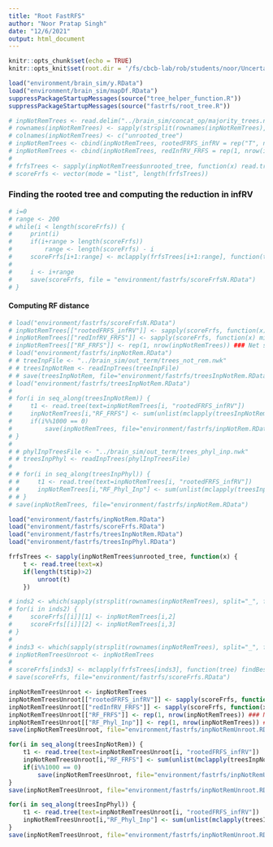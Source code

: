 ```yaml
---
title: "Root FastRFS"
author: "Noor Pratap Singh"
date: "12/6/2021"
output: html_document
---
```


```r
knitr::opts_chunk$set(echo = TRUE)
knitr::opts_knit$set(root.dir = '/fs/cbcb-lab/rob/students/noor/Uncertainity/treeTerminusScripts')
```

```r
load("environment/brain_sim/y.RData")
load("environment/brain_sim/mapDf.RData")
suppressPackageStartupMessages(source("tree_helper_function.R"))
suppressPackageStartupMessages(source("fastrfs/root_tree.R"))
```

```r
# inpNotRemTrees <- read.delim("../brain_sim/concat_op/majority_trees.nwk", header = F, sep = "\t", row.names = 1)
# rownames(inpNotRemTrees) <- sapply(strsplit(rownames(inpNotRemTrees), split=" ", fixed=T), function(x) x[[2]])
# colnames(inpNotRemTrees) <- c("unrooted_tree")
# inpNotRemTrees <- cbind(inpNotRemTrees, rootedFRFS_infRV = rep("T", nrow(inpNotRemTrees))) ### Tree given by rooting fastrfs based on infRV
# inpNotRemTrees <- cbind(inpNotRemTrees, redInfRV_FRFS = rep(1, nrow(inpNotRemTrees))) ### Reduction in infRV for a best rooted tree of fastrfs
# 
# frfsTrees <- sapply(inpNotRemTrees$unrooted_tree, function(x) read.tree(text=x))
# scoreFrfs <- vector(mode = "list", length(frfsTrees))
```

### Finding the rooted tree and computing the reduction in infRV
```r
# i=0
# range <- 200
# while(i < length(scoreFrfs)) {
#     print(i)
#     if(i+range > length(scoreFrfs))
#         range <- length(scoreFrfs) - i
#     scoreFrfs[i+1:range] <- mclapply(frfsTrees[i+1:range], function(tree) findBestTree(tree, y, mapDf, type = "infRV", cores=8), mc.cores=12)
#     
#     i <- i+range
#     save(scoreFrfs, file = "environment/fastrfs/scoreFrfsN.RData")
# }
```

#### Computing RF distance
```r
# load("environment/fastrfs/scoreFrfsN.RData")
# inpNotRemTrees[["rootedFRFS_infRV"]] <- sapply(scoreFrfs, function(x) x[[1]])
# inpNotRemTrees[["redInfRV_FRFS"]] <- sapply(scoreFrfs, function(x) min(x[[2]]))
# inpNotRemTrees[["RF_FRFS"]] <- rep(1, nrow(inpNotRemTrees)) ### Net sum of RF between FRFS rooted and input
# load("environment/fastrfs/inpNotRem.RData")
# # treeInpFile <- "../brain_sim/out_term/trees_not_rem.nwk"
# # treesInpNotRem <- readInpTrees(treeInpFile)
# # save(treesInpNotRem, file="environment/fastrfs/treesInpNotRem.RData")
# load("environment/fastrfs/treesInpNotRem.RData")
# 
# for(i in seq_along(treesInpNotRem)) {
#     t1 <- read.tree(text=inpNotRemTrees[i, "rootedFRFS_infRV"])
#     inpNotRemTrees[i,"RF_FRFS"] <- sum(unlist(mclapply(treesInpNotRem[[i]], function(t2) computeRF(t1, t2, rooted = T, norm = F),mc.cores=8)))
#     if(i%%1000 == 0)
#         save(inpNotRemTrees, file="environment/fastrfs/inpNotRem.RData")
# }
# 
# # phylInpTreesFile <- "../brain_sim/out_term/trees_phyl_inp.nwk"
# # treesInpPhyl <- readInpTrees(phylInpTreesFile)
# 
# # for(i in seq_along(treesInpPhyl)) {
# #     t1 <- read.tree(text=inpNotRemTrees[i, "rootedFRFS_infRV"])
# #     inpNotRemTrees[i,"RF_Phyl_Inp"] <- sum(unlist(mclapply(treesInpPhyl[[i]], function(t2) computeRF(t1, t2, rooted = T, norm = F),mc.cores=8)))
# # }
# save(inpNotRemTrees, file="environment/fastrfs/inpNotRem.RData")
```

```r
load("environment/fastrfs/inpNotRem.RData")
load("environment/fastrfs/scoreFrfs.RData")
load("environment/fastrfs/treesInpNotRem.RData")
load("environment/fastrfs/treesInpPhyl.RData")

frfsTrees <- sapply(inpNotRemTrees$unrooted_tree, function(x) {
    t <- read.tree(text=x)
    if(length(t$tip)>2)
        unroot(t)
    })

# inds2 <- which(sapply(strsplit(rownames(inpNotRemTrees), split="_", fixed=T),length)==2)
# for(i in inds2) {
#     scoreFrfs[[i]][1] <- inpNotRemTrees[i,2]
#     scoreFrfs[[i]][2] <- inpNotRemTrees[i,3]
# }
# 
# inds3 <- which(sapply(strsplit(rownames(inpNotRemTrees), split="_", fixed=T),length)==3)
# inpNotRemTreesUnroot <- inpNotRemTrees
# 
# scoreFrfs[inds3] <- mclapply(frfsTrees[inds3], function(tree) findBestTree(tree, y, mapDf, type = "infRV", cores=8), mc.cores=12)
# save(scoreFrfs, file="environment/fastrfs/scoreFrfs.RData")

inpNotRemTreesUnroot <- inpNotRemTrees
inpNotRemTreesUnroot[["rootedFRFS_infRV"]] <- sapply(scoreFrfs, function(x) x[[1]])
inpNotRemTreesUnroot[["redInfRV_FRFS"]] <- sapply(scoreFrfs, function(x) min(x[[2]])) ## tree in the input function unrooted
inpNotRemTreesUnroot[["RF_FRFS"]] <- rep(1, nrow(inpNotRemTrees)) ### Net sum of RF between FRFS rooted and input
inpNotRemTreesUnroot[["RF_Phyl_Inp"]] <- rep(1, nrow(inpNotRemTrees)) ### Net sum of RF between FRFS rooted and input
save(inpNotRemTreesUnroot, file="environment/fastrfs/inpNotRemUnroot.RData")

for(i in seq_along(treesInpNotRem)) {
    t1 <- read.tree(text=inpNotRemTreesUnroot[i, "rootedFRFS_infRV"])
    inpNotRemTreesUnroot[i,"RF_FRFS"] <- sum(unlist(mclapply(treesInpNotRem[[i]], function(t2) computeRF(t1, t2, rooted = T, norm = F),mc.cores=8)))
    if(i%%1000 == 0)
        save(inpNotRemTreesUnroot, file="environment/fastrfs/inpNotRemUnroot.RData")
}
save(inpNotRemTreesUnroot, file="environment/fastrfs/inpNotRemUnroot.RData")

for(i in seq_along(treesInpPhyl)) {
    t1 <- read.tree(text=inpNotRemTreesUnroot[i, "rootedFRFS_infRV"])
    inpNotRemTreesUnroot[i,"RF_Phyl_Inp"] <- sum(unlist(mclapply(treesInpPhyl[[i]], function(t2) computeRF(t1, t2, rooted = T, norm = F),mc.cores=8)))
}
save(inpNotRemTreesUnroot, file="environment/fastrfs/inpNotRemUnroot.RData")
```